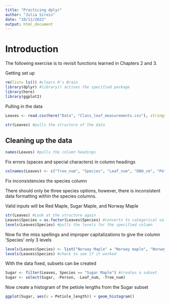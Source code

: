 ```yaml
---
title: "Practicing dplyr"
author: "Julia Sirois"
date: "10/12/2022"
output: html_document
---
```


# Introduction
The following exercise is to revisit functions learned in Chapters 2 and 3.

Getting set up
```r
rm(list= ls()) #clears R's Brain
library(dplyr) #library() actives the specified package
library(here)
library(ggplot2)
```

Pulling in the data

```r
Leaves <- read.csv(here("Data", "Class_leaf_measurements.csv"), stringsAsFactors = TRUE) 
```

```r
str(Leaves) #pulls the structure of the data
```

## Cleaning up the data

```r
names(Leaves) #pulls the column headings
```
Fix errors (spaces and special characters) in column headings

```r
colnames(Leaves) <- c("Tree_num", "Species", "Leaf_num", "DBH_cm", "Petiole_length", "Total_length_cm", "Middle_lobe_length_cm", "Middle_lobe_width_cm", "Person") #reassigns column headings
```

Fix inconsistencies the species column

There should only be three species options, however, there is inconsistent data formatting within the species columns. 

Valid inputs will be Red Maple, Sugar Maple, and Norway Maple

```r
str(Leaves) #Look at the structure again
Leaves$Species = as.factor(Leaves$Species) #converts to categorical values
levels(Leaves$Species) #pulls the levels for the specified column

```
Now fix the miss spellings and improper capitalizations to give the column 'Species' only 3 levels

```r
levels(Leaves$Species) <- list("Norway Maple" = "Norway maple", "Norway Maple" = "Norway mapel", "Norway Maple" = "Norway Maple", "Red Maple" = "red maple", "Red Maple" = "Red maple", "Red Maple" = "Red Maple", "Sugar Maple" = "sugar maple", "Sugar Maple" = "Sugar maple", "Sugar Maple" = "Sugar Maple") #groups the data into the desired levels
levels(Leaves$Species) #check to see if it worked
```

With the data fixed, subsets can be created

```r
Sugar <- filter(Leaves, Species == "Sugar Maple") #creates a subset 
Sugar <- select(Sugar, -Person, -Leaf_num, -Tree_num)
```

Now create a histogram of the petiole lengths from the Sugar subset

```r
ggplot(Sugar, aes(x = Petiole_length)) + geom_histogram()
```

